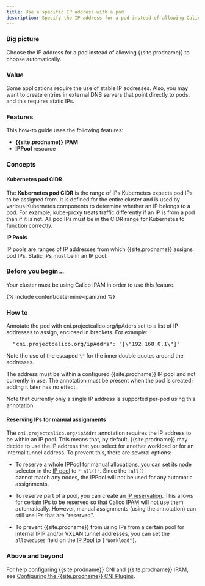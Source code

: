 ```yaml
---
title: Use a specific IP address with a pod
description: Specify the IP address for a pod instead of allowing Calico Enterprise to automatically choose one.
---
```


### Big picture

Choose the IP address for a pod instead of allowing {{site.prodname}} to choose automatically.

### Value

Some applications require the use of stable IP addresses. Also, you may want to create entries in external DNS servers that point directly to pods, and this requires static IPs.

### Features

This how-to guide uses the following features: 

- **{{site.prodname}} IPAM**
- **IPPool** resource

### Concepts

#### Kubernetes pod CIDR

The **Kubernetes pod CIDR** is the range of IPs Kubernetes expects pod IPs to be assigned from.  It is defined for the entire cluster and is used by various Kubernetes components to determine whether an IP belongs to a pod. For example, kube-proxy treats traffic differently if an IP is from a pod than if it is not. All pod IPs must be in the CIDR range for Kubernetes to function correctly.

**IP Pools**

IP pools are ranges of IP addresses from which {{site.prodname}} assigns pod IPs. Static IPs must be in an IP pool.

### Before you begin...

Your cluster must be using Calico IPAM in order to use this feature.

{% include content/determine-ipam.md %}

### How to

Annotate the pod with cni.projectcalico.org/ipAddrs set to a list of IP addresses to assign, enclosed in brackets. For example:

<pre>
  "cni.projectcalico.org/ipAddrs": "[\"192.168.0.1\"]"
</pre>

Note the use of the escaped `\"` for the inner double quotes around the addresses.

The address must be within a configured {{site.prodname}} IP pool and not currently in use. The annotation must be present when the pod is created; adding it later has no effect.

Note that currently only a single IP address is supported per-pod using this annotation.

#### Reserving IPs for manual assignments

The `cni.projectcalico.org/ipAddrs` annotation requires the IP address to be within an IP pool.  This means that,
by default, {{site.prodname}} may decide to use the IP address that you select for another workload or for an internal
tunnel address.  To prevent this, there are several options:

* To reserve a whole IPPool for manual allocations, you can set its node selector in the [IP pool]({{site.baseurl}}/reference/resources/ippool) to `"!all()"`.  Since the `!all()`  
  cannot match any nodes, the IPPool will not be used for any automatic assignments.

* To reserve part of a pool, you can create an [IP reservation]({{site.baseurl}}/reference/resources/ipreservation). This allows for certain IPs to be reserved so
  that Calico IPAM will not use them automatically.  However, manual assignments (using the annotation) can still use 
  IPs that are "reserved".

* To prevent {{site.prodname}} from using IPs from a certain pool for internal IPIP and/or VXLAN tunnel addresses, you 
  can set the `allowedUses` field on the [IP Pool]({{site.baseurl}}/reference/resources/ippool) to `["Workload"]`.

### Above and beyond

For help configuring {{site.prodname}} CNI and {{site.prodname}} IPAM, see [Configuring the {{site.prodname}} CNI Plugins]({{site.baseurl}}/reference/cni-plugin/configuration).

